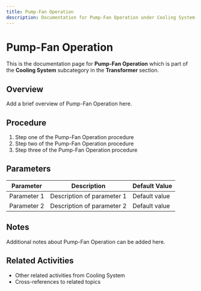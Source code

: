 ```yaml
---
title: Pump-Fan Operation
description: Documentation for Pump-Fan Operation under Cooling System in Transformer category
---
```


# Pump-Fan Operation

This is the documentation page for **Pump-Fan Operation** which is part of the **Cooling System** subcategory in the **Transformer** section.

## Overview

Add a brief overview of Pump-Fan Operation here.

## Procedure

1. Step one of the Pump-Fan Operation procedure
2. Step two of the Pump-Fan Operation procedure
3. Step three of the Pump-Fan Operation procedure

## Parameters

| Parameter | Description | Default Value |
|-----------|-------------|---------------|
| Parameter 1 | Description of parameter 1 | Default value |
| Parameter 2 | Description of parameter 2 | Default value |

## Notes

Additional notes about Pump-Fan Operation can be added here.

## Related Activities

- Other related activities from Cooling System
- Cross-references to related topics

